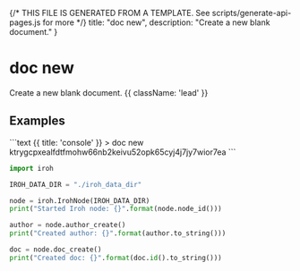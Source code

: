 {/* THIS FILE IS GENERATED FROM A TEMPLATE. See scripts/generate-api-pages.js for more */}
    title: "doc new",
    description: "Create a new blank document."
}

<div className='not-prose mb-5'>
    <Breadcrumbs pages={[
        { name: 'API', href: '/docs/api', current: false },
        { name: 'doc new', href: '/docs/api/doc-new', current: true },
    ]} />
</div>

# doc new

Create a new blank document. {{ className: 'lead' }}



## Examples

<CodeGroup title="doc new">
```text {{ title: 'console' }}
> doc new
ktrygcpxealfdtfmohw66nb2keivu52opk65cyj4j7jy7wior7ea
```

```python {{ title: 'python' }}
import iroh

IROH_DATA_DIR = "./iroh_data_dir"

node = iroh.IrohNode(IROH_DATA_DIR)
print("Started Iroh node: {}".format(node.node_id()))

author = node.author_create()
print("Created author: {}".format(author.to_string()))

doc = node.doc_create()
print("Created doc: {}".format(doc.id().to_string()))

```


</CodeGroup>

